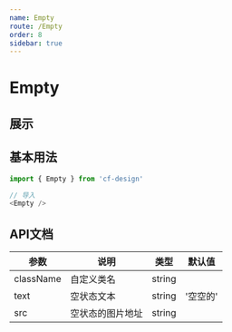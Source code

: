 ```yaml
---
name: Empty
route: /Empty
order: 8
sidebar: true
---
```



# Empty

## 展示
<Playground>
    <Empty />
</Playground>

## 基本用法

``` js
import { Empty } from 'cf-design'

// 导入
<Empty />
```

## API文档
|  参数  |  说明  |  类型  |  默认值  |
|  ---   |  ---  |  ---  |  ---  |
|  className  |  自定义类名  |  string  |  |
|  text  |  空状态文本  |  string  |  '空空的'  |
|  src  |  空状态的图片地址  |  string  |  | 
